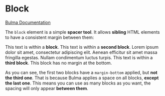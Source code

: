 

<Meta title="Elements/Block" component={Block} />

# Block

[Bulma Documentation](https://bulma.io/documentation/elements/block/)

The `block` element is a simple **spacer tool**. It allows **sibling** HTML elements to have a consistent margin between them:

<Canvas>
  <Story name="Default">
    <Block>This text is within a <strong>block</strong>.</Block>
    <Block>This text is within a <strong>second block</strong>. Lorem ipsum dolor sit amet, consectetur adipiscing elit. Aenean efficitur sit amet massa fringilla egestas. Nullam condimentum luctus turpis.</Block>
    <Block>This text is within a <strong>third block</strong>. This block has no margin at the bottom.</Block>
  </Story>
</Canvas>

As you can see, the first two blocks have a `margin-bottom` applied, but **not the third one**. That is because Bulma applies a space on all blocks, **except the last one**. This means you can use as many blocks as you want, the spacing will only appear **between them**.

<ArgsTable of={Block} />
